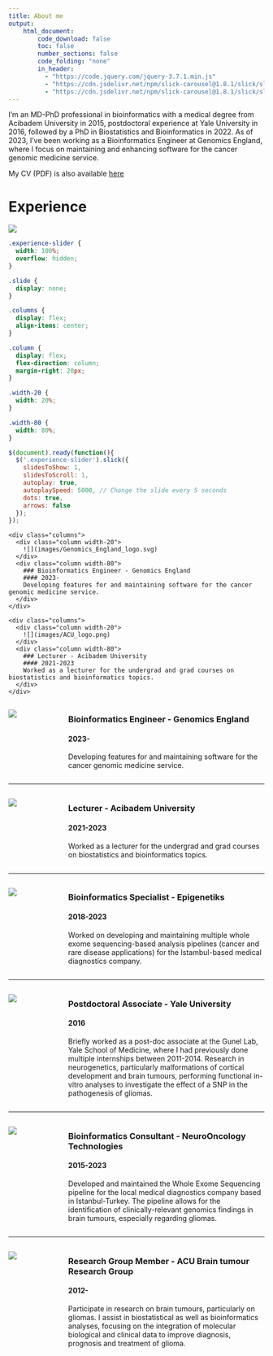```yaml
---
title: About me
output:
    html_document:
        code_download: false
        toc: false
        number_sections: false
        code_folding: "none"
        in_header:
          - "https://code.jquery.com/jquery-3.7.1.min.js"
          - "https://cdn.jsdelivr.net/npm/slick-carousel@1.8.1/slick/slick.min.js"
          - "https://cdn.jsdelivr.net/npm/slick-carousel@1.8.1/slick/slick.css"
---
```


I'm an MD-PhD professional in bioinformatics with a medical degree from Acibadem University in 2015, postdoctoral experience at Yale University in 2016, followed by a PhD in Biostatistics and Bioinformatics in 2022. As of 2023, I've been working as a Bioinformatics Engineer at Genomics England, where I focus on maintaining and enhancing software for the cancer genomic medicine service.

My CV (PDF) is also available [here](./CV_doc/egeulgen_CV.pdf)

# Experience

![](images/career_timeline.png)

```css
.experience-slider {
  width: 100%;
  overflow: hidden;
}

.slide {
  display: none;
}

.columns {
  display: flex;
  align-items: center;
}

.column {
  display: flex;
  flex-direction: column;
  margin-right: 20px;
}

.width-20 {
  width: 20%;
}

.width-80 {
  width: 80%;
}
```

```javascript
$(document).ready(function(){
  $('.experience-slider').slick({
    slidesToShow: 1,
    slidesToScroll: 1,
    autoplay: true,
    autoplaySpeed: 5000, // Change the slide every 5 seconds
    dots: true,
    arrows: false
  });
});
```

<div class="experience-slider">
  <div class="slide">
    <div class="columns">
      <div class="column width-20">
        ![](images/Genomics_England_logo.svg)
      </div>
      <div class="column width-80">
        ### Bioinformatics Engineer - Genomics England
        #### 2023-
        Developing features for and maintaining software for the cancer genomic medicine service.
      </div>
    </div>
  </div>
  <div class="slide">
    <div class="columns">
      <div class="column width-20">
        ![](images/ACU_logo.png)
      </div>
      <div class="column width-80">
        ### Lecturer - Acibadem University
        #### 2021-2023
        Worked as a lecturer for the undergrad and grad courses on biostatistics and bioinformatics topics.
      </div>
    </div>
  </div>
</div>








:::: {.columns}
::: {.column width="20%"}
![](images/Genomics_England_logo.svg)
:::
::: {.column width="80%"}
### Bioinformatics Engineer - Genomics England
#### 2023-
Developing features for and maintaining software for the cancer genomic medicine service.
:::
::::

---

:::: {.columns}
::: {.column width="20%"}
![](images/ACU_logo.png)
:::
::: {.column width="80%"}
### Lecturer - Acibadem University
#### 2021-2023
Worked as a lecturer for the undergrad and grad courses on biostatistics and bioinformatics topics.
:::
::::

---

:::: {.columns}
::: {.column width="20%"}
![](images/epigenetiks_logo.png)
:::
::: {.column width="80%"}
### Bioinformatics Specialist - Epigenetiks
#### 2018-2023
Worked on developing and maintaining multiple whole exome sequencing-based analysis pipelines (cancer and rare disease applications) for the Istambul-based medical diagnostics company.
:::
::::

---

:::: {.columns}
::: {.column width="20%"}
![](images/yale-logo.svg)
:::
::: {.column width="80%"}
### Postdoctoral Associate - Yale University
#### 2016
Briefly worked as a post-doc associate at the Gunel Lab, Yale School of Medicine, where I had previously done multiple internships between 2011-2014. Research in neurogenetics, particularly malformations of cortical development and brain tumours, performing functional in-vitro analyses to investigate the effect of a SNP in the pathogenesis of gliomas.
:::
::::

---

:::: {.columns}
::: {.column width="20%"}
![](images/NOT_logo.svg)
:::
::: {.column width="80%"}
### Bioinformatics Consultant - NeuroOncology Technologies
#### 2015-2023
Developed and maintained the Whole Exome Sequencing pipeline for the local medical diagnostics company based in Istanbul-Turkey. The pipeline allows for the identification of clinically-relevant genomics findings in brain tumours, especially regarding gliomas.
:::
::::

---

:::: {.columns}
::: {.column width="20%"}
![](images/AUBTRG_logo.svg)
:::
::: {.column width="80%"}
### Research Group Member - ACU Brain tumour Research Group
#### 2012-
Participate in research on brain tumours, particularly on gliomas. I assist in biostatistical as well as bioinformatics analyses, focusing on the integration of molecular biological and clinical data to improve diagnosis, prognosis and treatment of glioma.
:::
::::
